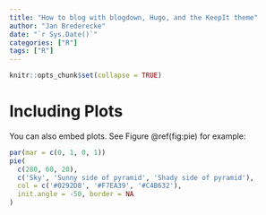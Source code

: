 ```yaml
---
title: "How to blog with blogdown, Hugo, and the KeepIt theme"
author: "Jan Brederecke"
date: "`r Sys.Date()`"
categories: ["R"]
tags: ["R"]
---
```


```r
knitr::opts_chunk$set(collapse = TRUE)
```


# Including Plots

You can also embed plots. See Figure \@ref(fig:pie) for example:

```r
par(mar = c(0, 1, 0, 1))
pie(
  c(280, 60, 20),
  c('Sky', 'Sunny side of pyramid', 'Shady side of pyramid'),
  col = c('#0292D8', '#F7EA39', '#C4B632'),
  init.angle = -50, border = NA
)
```
